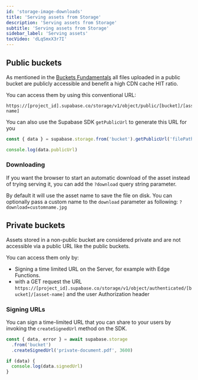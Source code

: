 ```yaml
---
id: 'storage-image-downloads'
title: 'Serving assets from Storage'
description: 'Serving assets from Storage'
subtitle: 'Serving assets from Storage'
sidebar_label: 'Serving assets'
tocVideo: 'dLqSmxX3r7I'
---
```


## Public buckets

As mentioned in the [Buckets Fundamentals](/docs/guides/storage/buckets/fundamentals) all files uploaded in a public bucket are publicly accessible and benefit a high CDN cache HIT ratio.

You can access them by using this conventional URL:

```
https://[project_id].supabase.co/storage/v1/object/public/[bucket]/[asset-name]
```

You can also use the Supabase SDK `getPublicUrl` to generate this URL for you

```js
const { data } = supabase.storage.from('bucket').getPublicUrl('filePath.jpg')

console.log(data.publicUrl)
```

### Downloading

If you want the browser to start an automatic download of the asset instead of trying serving it, you can add the `?download` query string parameter.

By default it will use the asset name to save the file on disk. You can optionally pass a custom name to the `download` parameter as following: `?download=customname.jpg`

## Private buckets

Assets stored in a non-public bucket are considered private and are not accessible via a public URL like the public buckets.

You can access them only by:

- Signing a time limited URL on the Server, for example with Edge Functions.
- with a GET request the URL `https://[project_id].supabase.co/storage/v1/object/authenticated/[bucket]/[asset-name]` and the user Authorization header

### Signing URLs

You can sign a time-limited URL that you can share to your users by invoking the `createSignedUrl` method on the SDK.

```js
const { data, error } = await supabase.storage
  .from('bucket')
  .createSignedUrl('private-document.pdf', 3600)

if (data) {
  console.log(data.signedUrl)
}
```
